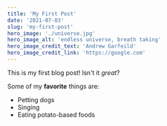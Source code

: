 ```yaml
---
title: 'My First Post'
date: '2021-07-03'
slug: 'my-first-post'
hero_image: './universe.jpg'
hero_image_alt: 'endless universe, breath taking'
hero_image_credit_text: 'Andrew Garfeild'
hero_image_credit_link: 'https://google.com'
---
```


This is my first blog post! Isn't it _great_?

Some of my **favorite** things are:

- Petting dogs
- Singing
- Eating potato-based foods
